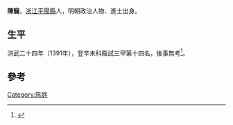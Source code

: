 {{Otheruses|other=名为陈宠的其他人物|陈宠}}

'''陳寵'''，[[浙江|浙江]][[平陽縣|平陽縣]]人，明朝政治人物、進士出身。

== 生平 ==
洪武二十四年（1391年），登辛未科殿試三甲第十四名，後事無考<ref>{{cite book|author=(清)[[李周望|李周望]]|title=《明清曆科進士題名碑錄》|pages=54頁}}</ref>。

==參考==
{{reflist}}

{{洪武二十四年辛未科殿試金榜}}

{{Authority control}}

{{DEFAULTSORT:}}
[[Category:陈姓|Category:陈姓]]


{{明朝人物小作品}}